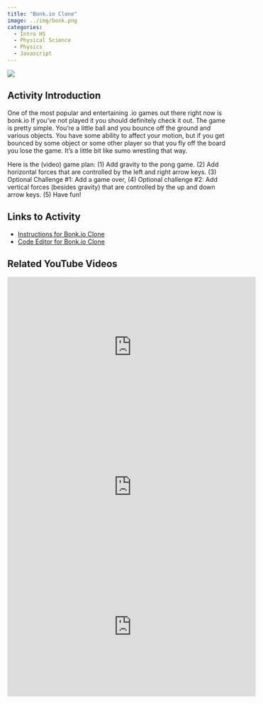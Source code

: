 ```yaml
---
title: "Bonk.io Clone"
image: ../img/bonk.png
categories:
  - Intro HS
  - Physical Science
  - Physics
  - Javascript
---
```


![](../img/bonk.png)

## Activity Introduction

One of the most popular and entertaining .io games out there right now is bonk.io If you've not played it you should definitely check it out. The game is pretty simple. You're a little ball and you bounce off the ground and various objects. You have some ability to affect your motion, but if you get bounced by some object or some other player so that you fly off the board you lose the game. It's a little bit like sumo wrestling that way.

Here is the (video) game plan: (1) Add gravity to the pong game. (2) Add horizontal forces that are controlled by the left and right arrow keys. (3) Optional Challenge #1: Add a game over, (4) Optional challenge #2: Add vertical forces (besides gravity) that are controlled by the up and down arrow keys. (5) Have fun!

## Links to Activity

* [Instructions for Bonk.io Clone](https://www.asc.ohio-state.edu/orban.14/stemcoding/milestones/bonk/bonk.html)
* [Code Editor for Bonk.io Clone](https://editor.p5js.org/ChrisOrban/sketches/Ry5_oND6h)

## Related YouTube Videos

<iframe width="560" height="315" src="https://www.youtube.com/embed/VVe1qIldD7k?si=2_ePsYJDw7qjseuY" title="YouTube video player" frameborder="0" allow="accelerometer; autoplay; clipboard-write; encrypted-media; gyroscope; picture-in-picture; web-share" referrerpolicy="strict-origin-when-cross-origin" allowfullscreen></iframe>

<iframe width="560" height="315" src="https://www.youtube.com/embed/1-1eSnq73PQ?si=a6VATDwrf7Kv3-av" title="YouTube video player" frameborder="0" allow="accelerometer; autoplay; clipboard-write; encrypted-media; gyroscope; picture-in-picture; web-share" referrerpolicy="strict-origin-when-cross-origin" allowfullscreen></iframe>

<iframe width="560" height="315" src="https://www.youtube.com/embed/KSIewu97Yxs?si=_OUlhmFF86usGYAc" title="YouTube video player" frameborder="0" allow="accelerometer; autoplay; clipboard-write; encrypted-media; gyroscope; picture-in-picture; web-share" referrerpolicy="strict-origin-when-cross-origin" allowfullscreen></iframe>